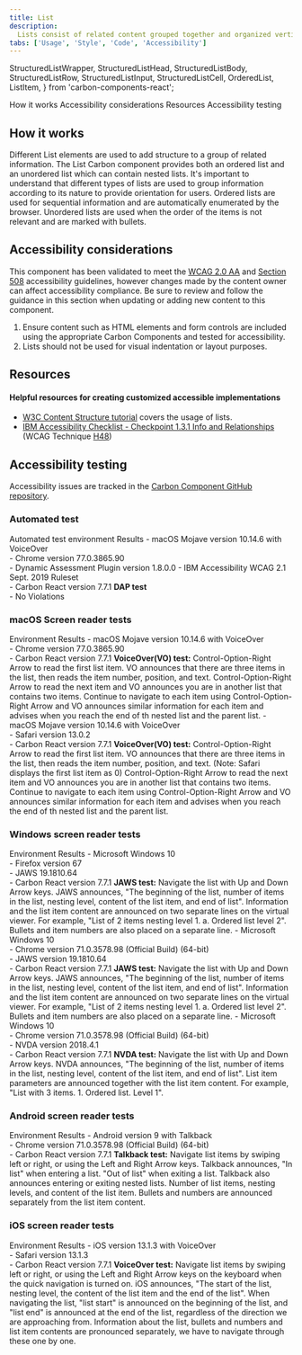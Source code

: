 ```yaml
---
title: List
description:
  Lists consist of related content grouped together and organized vertically.
tabs: ['Usage', 'Style', 'Code', 'Accessibility']
---
```


  StructuredListWrapper,
  StructuredListHead,
  StructuredListBody,
  StructuredListRow,
  StructuredListInput,
  StructuredListCell,
  OrderedList,
  ListItem,
} from 'carbon-components-react';

<AnchorLinks>
  <AnchorLink>How it works</AnchorLink>
  <AnchorLink>Accessibility considerations</AnchorLink>
  <AnchorLink>Resources</AnchorLink>
  <AnchorLink>Accessibility testing</AnchorLink>
</AnchorLinks>

## How it works

Different List elements are used to add structure to a group of related
information. The List Carbon component provides both an ordered list and an
unordered list which can contain nested lists. It's important to understand that
different types of lists are used to group information according to its nature
to provide orientation for users. Ordered lists are used for sequential
information and are automatically enumerated by the browser. Unordered lists are
used when the order of the items is not relevant and are marked with bullets.

## Accessibility considerations

This component has been validated to meet the
[WCAG 2.0 AA](https://www.w3.org/TR/WCAG20/) and
[Section 508](http://www.section508.gov/) accessibility guidelines, however
changes made by the content owner can affect accessibility compliance. Be sure
to review and follow the guidance in this section when updating or adding new
content to this component.

1. Ensure content such as HTML elements and form controls are included using the
   appropriate Carbon Components and tested for accessibility.
2. Lists should not be used for visual indentation or layout purposes.

## Resources

#### Helpful resources for creating customized accessible implementations

- [W3C Content Structure tutorial](https://www.w3.org/WAI/tutorials/page-structure/content/)
  covers the usage of lists.
- [IBM Accessibility Checklist - Checkpoint 1.3.1 Info and Relationships](https://www.ibm.com/able/requirements/requirements/#1_3_1)
  (WCAG Technique [H48](https://www.w3.org/WAI/WCAG21/Techniques/html/H48))

## Accessibility testing

Accessibility issues are tracked in the
[Carbon Component GitHub repository](https://github.com/carbon-design-system/carbon/issues?q=is%3Aopen+label%3A%22type%3A+a11y+%E2%99%BF%22+label%3A%22component%3A+list%22+).

### Automated test

<Row>
  <Column noGutterSm>
    <StructuredListWrapper>
      <StructuredListHead>
        <StructuredListRow head>
          <StructuredListCell head>
            Automated test environment
          </StructuredListCell>
          <StructuredListCell head>Results</StructuredListCell>
        </StructuredListRow>
      </StructuredListHead>
      <StructuredListBody>
        <StructuredListRow>
          <StructuredListCell>
            - macOS Mojave version 10.14.6 with VoiceOver
            <br />
            - Chrome version 77.0.3865.90
            <br />
            - Dynamic Assessment Plugin version 1.8.0.0 - IBM Accessibility WCAG
            2.1 Sept. 2019 Ruleset
            <br />- Carbon React version 7.7.1
          </StructuredListCell>
          <StructuredListCell>
            <strong>DAP test</strong>
            <br />- No Violations
          </StructuredListCell>
        </StructuredListRow>
      </StructuredListBody>
    </StructuredListWrapper>
  </Column>
</Row>

### macOS Screen reader tests

<Row>
  <Column noGutterSm>
    <StructuredListWrapper>
      <StructuredListHead>
        <StructuredListRow head>
          <StructuredListCell head>Environment </StructuredListCell>
          <StructuredListCell head>Results</StructuredListCell>
        </StructuredListRow>
      </StructuredListHead>
      <StructuredListBody>
        <StructuredListRow>
          <StructuredListCell>
            - macOS Mojave version 10.14.6 with VoiceOver
            <br />
            - Chrome version 77.0.3865.90
            <br />- Carbon React version 7.7.1
          </StructuredListCell>
          <StructuredListCell>
            <strong>VoiceOver(VO) test:</strong>
            <OrderedList>
              <ListItem>
                Control-Option-Right Arrow to read the first list item. VO
                announces that there are three items in the list, then reads the
                item number, position, and text.
              </ListItem>
              <ListItem>
                Control-Option-Right Arrow to read the next item and VO
                announces you are in another list that contains two items.
              </ListItem>
              <ListItem>
                Continue to navigate to each item using Control-Option-Right
                Arrow and VO announces similar information for each item and
                advises when you reach the end of th nested list and the parent
                list.
              </ListItem>
            </OrderedList>
          </StructuredListCell>
        </StructuredListRow>
        <StructuredListRow>
          <StructuredListCell>
            - macOS Mojave version 10.14.6 with VoiceOver
            <br />
            - Safari version 13.0.2
            <br />- Carbon React version 7.7.1
          </StructuredListCell>
          <StructuredListCell>
            <strong>VoiceOver(VO) test:</strong>
            <OrderedList>
              <ListItem>
                Control-Option-Right Arrow to read the first list item. VO
                announces that there are three items in the list, then reads the
                item number, position, and text. (Note: Safari displays the
                first list item as 0)
              </ListItem>
              <ListItem>
                Control-Option-Right Arrow to read the next item and VO
                announces you are in another list that contains two items.
              </ListItem>
              <ListItem>
                Continue to navigate to each item using Control-Option-Right
                Arrow and VO announces similar information for each item and
                advises when you reach the end of th nested list and the parent
                list.
              </ListItem>
            </OrderedList>
          </StructuredListCell>
        </StructuredListRow>
      </StructuredListBody>
    </StructuredListWrapper>
  </Column>
</Row>

### Windows screen reader tests

<Row>
  <Column noGutterSm>
    <StructuredListWrapper>
      <StructuredListHead>
        <StructuredListRow head>
          <StructuredListCell head>Environment</StructuredListCell>
          <StructuredListCell head>Results</StructuredListCell>
        </StructuredListRow>
      </StructuredListHead>
      <StructuredListBody>
        <StructuredListRow>
          <StructuredListCell>
            - Microsoft Windows 10
            <br />
            - Firefox version 67
            <br />
            - JAWS 19.1810.64
            <br />- Carbon React version 7.7.1
          </StructuredListCell>
          <StructuredListCell>
            <strong>JAWS test:</strong>
            <OrderedList>
              <ListItem>
                Navigate the list with Up and Down Arrow keys.
              </ListItem>
              <ListItem>
                JAWS announces, "The beginning of the list, number of items in
                the list, nesting level, content of the list item, and end of
                list".
              </ListItem>
              <ListItem>
                Information and the list item content are announced on two
                separate lines on the virtual viewer. For example, "List of 2
                items nesting level 1. a. Ordered list level 2".
              </ListItem>
              <ListItem>
                Bullets and item numbers are also placed on a separate line.
              </ListItem>
            </OrderedList>
          </StructuredListCell>
        </StructuredListRow>
        <StructuredListRow>
          <StructuredListCell>
            - Microsoft Windows 10
            <br />
            - Chrome version 71.0.3578.98 (Official Build) (64-bit)
            <br />
            - JAWS version 19.1810.64
            <br />- Carbon React version 7.7.1
          </StructuredListCell>
          <StructuredListCell>
            <strong>JAWS test:</strong>
            <OrderedList>
              <ListItem>
                Navigate the list with Up and Down Arrow keys.
              </ListItem>
              <ListItem>
                JAWS announces, "The beginning of the list, number of items in
                the list, nesting level, content of the list item, and end of
                list".
              </ListItem>
              <ListItem>
                Information and the list item content are announced on two
                separate lines on the virtual viewer. For example, "List of 2
                items nesting level 1. a. Ordered list level 2".
              </ListItem>
              <ListItem>
                Bullets and item numbers are also placed on a separate line.
              </ListItem>
            </OrderedList>
          </StructuredListCell>
        </StructuredListRow>
        <StructuredListRow>
          <StructuredListCell>
            - Microsoft Windows 10
            <br />
            - Chrome version 71.0.3578.98 (Official Build) (64-bit)
            <br />
            - NVDA version 2018.4.1
            <br />- Carbon React version 7.7.1
          </StructuredListCell>
          <StructuredListCell>
            <strong>NVDA test:</strong>
            <OrderedList>
              <ListItem>
                Navigate the list with Up and Down Arrow keys.
              </ListItem>
              <ListItem>
                NVDA announces, "The beginning of the list, number of items in
                the list, nesting level, content of the list item, and end of
                list".
              </ListItem>
              <ListItem>
                List item parameters are announced together with the list item
                content. For example, "List with 3 items. 1. Ordered list. Level
                1".
              </ListItem>
            </OrderedList>
          </StructuredListCell>
        </StructuredListRow>
      </StructuredListBody>
    </StructuredListWrapper>
  </Column>
</Row>

### Android screen reader tests

<Row>
  <Column noGutterSm>
    <StructuredListWrapper>
      <StructuredListHead>
        <StructuredListRow head>
          <StructuredListCell head>Environment </StructuredListCell>
          <StructuredListCell head>Results</StructuredListCell>
        </StructuredListRow>
      </StructuredListHead>
      <StructuredListBody>
        <StructuredListRow>
          <StructuredListCell>
            - Android version 9 with Talkback
            <br />
            - Chrome version 71.0.3578.98 (Official Build) (64-bit)
            <br />- Carbon React version 7.7.1
          </StructuredListCell>
          <StructuredListCell>
            <strong>Talkback test:</strong>
            <OrderedList>
              <ListItem>
                Navigate list items by swiping left or right, or using the Left
                and Right Arrow keys.
              </ListItem>
              <ListItem>
                Talkback announces, "In list" when entering a list. "Out of
                list" when exiting a list.
              </ListItem>
              <ListItem>
                Talkback also announces entering or exiting nested lists. Number
                of list items, nesting levels, and content of the list item.
              </ListItem>
              <ListItem>
                Bullets and numbers are announced separately from the list item
                content.
              </ListItem>
            </OrderedList>
          </StructuredListCell>
        </StructuredListRow>
      </StructuredListBody>
    </StructuredListWrapper>
  </Column>
</Row>

### iOS screen reader tests

<Row>
  <Column noGutterSm>
    <StructuredListWrapper>
      <StructuredListRow head>
        <StructuredListCell head>Environment </StructuredListCell>
        <StructuredListCell head>Results</StructuredListCell>
      </StructuredListRow>
      <StructuredListBody>
        <StructuredListRow>
          <StructuredListCell>
            - iOS version 13.1.3 with VoiceOver
            <br />
            - Safari version 13.1.3
            <br />- Carbon React version 7.7.1
          </StructuredListCell>
          <StructuredListCell>
            <strong>VoiceOver test:</strong>
            <OrderedList>
              <ListItem>
                Navigate list items by swiping left or right, or using the Left
                and Right Arrow keys on the keyboard when the quick navigation
                is turned on.
              </ListItem>
              <ListItem>
                iOS announces, "The start of the list, nesting level, the
                content of the list item and the end of the list".
              </ListItem>
              <ListItem>
                When navigating the list, "list start" is announced on the
                beginning of the list, and "list end" is announced at the end of
                the list, regardless of the direction we are approaching from.
              </ListItem>
              <ListItem>
                Information about the list, bullets and numbers and list item
                contents are pronounced separately, we have to navigate through
                these one by one.
              </ListItem>
            </OrderedList>
          </StructuredListCell>
        </StructuredListRow>
      </StructuredListBody>
    </StructuredListWrapper>
  </Column>
</Row>
